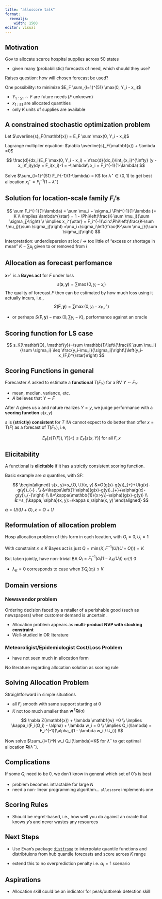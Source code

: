 ```yaml
---
title: "alloscore talk"
format:
  revealjs: 
    width: 1500
editor: visual
---
```


## Motivation

Gov to allocate scarce hospital supplies across 50 states

-   given many (probabilistic) forecasts of need, which should they use?

Raises question: how will chosen forecast be used?

One possibility: to minimize $E_F \sum_{l=1}^{51} \max(0, Y_i - x_i)$

-   $Y_{1:51} \sim F$ are future needs ($F$ unknown)
-   $x_{1:51}$ are allocated quantities
-   only $K$ units of supplies are available

## A constrained stochastic optimization problem

Let $\overline{s}_F(\mathbf{x}) = E_F \sum \max(0, Y_i - x_i)$

Lagrange multiplier equation: $\nabla \overline{s}_F(\mathbf{x}) + \lambda =0$

$$
\frac{d}{dx_i}E_F \max(0, Y_i - x_i) = \frac{d}{dx_i}\int_{x_i}^{\infty} (y - x_i)f_i(y)dy = F_i(x_i)-1 = -\lambda\\
x_i = F_i^{-1}(1-\lambda)
$$

Solve $\sum_{l=1}^{51} F_i^{-1}(1-\lambda) = K$ for $\lambda^{\star} \in (0,1)$ to get best allocation $x_i^{\star} = F_i^{-1}(1-\lambda^{\star})$

## Solution for location-scale family $F_i$'s

$$
\sum F_i^{-1}(1-\lambda) = \sum \mu_i + \sigma_i \Phi^{-1}(1-\lambda )= K \\
\implies \lambda^{\star} = 1 - \Phi\left(\frac{K-\sum \mu_j}{\sum \sigma_j}\right) \\
\implies x_i^{\star} = 
F_i^{-1}\circ\Phi\left(\frac{K-\sum \mu_j}{\sum \sigma_j}\right)
=\mu_i+\sigma_i\left(\frac{K-\sum \mu_j}{\sum \sigma_j}\right)
$$

Interpretation: underdispersion at loc $i$ -\> too little of "excess or shortage in mean" $K-\sum \mu_j$ given to or removed from $i$

## Allocation as forecast perfomance

$\mathbf{x}_F^{\star}$ is a **Bayes act** for $F$ under loss $$
s(\mathbf{x}, \mathbf{y}) = \sum \max(0,y_i - x_i)
$$ The quality of forecast $F$ then can be estimated by how much loss using it actually incurs, i.e., $$
S(\mathbf{F}, \mathbf{y}) = \sum \max(0,y_i - x_{F,i}^{\star})
$$

-   or perhaps $S(\mathbf{F}, \mathbf{y}) - \max(0, \sum y_i-K)$, performance against an oracle

## Scoring function for LS case

$$
s_K(\mathbf{Q}, \mathbf{y})=\sum \mathbb{1}\left\{\frac{K-\sum \mu_i}{\sum \sigma_i} \leq \frac{y_i-\mu_i}{\sigma_i}\right\}\left(y_i-x_{F,i}^{\star}\right)
$$

## Scoring Functions in general

Forecaster $A$ asked to estimate a **functional** $T(F_Y)$ for a RV $Y\sim F_Y$.

-   mean, median, variance, etc.
-   $A$ believes that $Y \sim F$

After $A$ gives us $x$ and nature realizes $Y=y$, we judge performance with a **scoring function** $s(x,y)$

$s$ is **(strictly) consistent** for $T$ if$A$ cannot expect to do better than offer $x=T(F)$ as a forecast of $T(F_Y)$, i.e,

$$
E_F[s(T(F)),Y] (<) \leq E_F[s(x,Y)] \text{ for all } F,x
$$

## Elicitability

A functional is **elicitable** if it has a strictly consistent scoring function.

Basic example are $\alpha$ quantiles, with SF:

$$
\begin{aligned}
s(x, y)=s_{O, U}(x, y) &=O(g(x)-g(y))_{+}+U(g(x)-g(y))_{-} . \\
&=\kappa\left((1-\alpha)(g(x)-g(y))_{+}+\alpha(g(x)-g(y))_{-}\right) \\
&=\kappa(\mathbb{1}\{x>y\}-\alpha)(g(x)-g(y)) \\
&:=s_{\kappa, \alpha}(x, y):=\kappa s_\alpha(x, y)
\end{aligned}
$$

$\alpha=U /(U+O), \kappa = O+U$

## Reformulation of allocation problem

Hosp allocation problem of this form in each location, with $O_i=0, U_i=1$

With constraint $x \leq K$ Bayes act is just $Q=\min(K,F^{-1} (U/(U+O)))=K$

But taken jointly, have non-trivial BA $Q_i = F_i^{-1}\left(\alpha_i\left(1-\lambda_K / U_i\right)\right)$ or(!) 0

-   $\lambda_K =0$ corresponds to case when $\sum Q_i(\alpha_i) \leq K$

## Domain versions

### Newsvendor problem

Ordering decision faced by a retailer of a perishable good (such as newspapers) when customer demand is uncertain.

-   Allocation problem appears as **multi-product NVP with stocking constraint**
-   Well-studied in OR literature

### Meteoroligist/Epidemiologist Cost/Loss Problem

-   have not seen much in allocation form

No literature regarding allocation solution as scoring rule

## Solving Allocation Problem

Straightforward in simple situations

-   all $F_i$ smooth with same support starting at 0
-   $K$ not too much smaller than $\mathbf{w}^T \mathbf{Q}(\alpha)$

$$
\nabla Z(\mathbf{x}) + \lambda \mathbf{w} =0 \\
\implies \kappa_i(F_i(Q_i) - \alpha) + \lambda w_i = 0 \\
\implies Q_i(\lambda) = F_i^{-1}(\alpha_i(1 - \lambda w_i / U_i))
$$

Now solve $\sum_{i=1}^N w_i Q_i(\lambda)=K$ for $\lambda^{\star}$ to get optimal allocation $\mathbf{Q}(\lambda^{\star})$.

## Complications

If some $Q_i$ need to be 0, we don't know in general which set of 0's is best

-   problem becomes intractable for large $N$
-   need a non-linear programming algorithm... `alloscore` implements one

## Scoring Rules

-   Should be regret-based, i.e., how well you do against an oracle that knows $y$'s and never wastes any resources

## Next Steps

-   Use Evan's package [`distfromq`](https://github.com/reichlab/distfromq) to interpolate quantile functions and distribtuions from hub quantile forecasts and score across $K$ range

-   extend this to no overprediction penalty i.e. $\alpha_i = 1$ scenario

## Aspirations

-   Allocation skill could be an indicator for peak/outbreak detection skill
